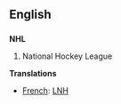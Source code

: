 ==English==
==={{initialism}}===
'''NHL'''
{{wikipedia}}
#National Hockey League

'''Translations'''

*[[French]]: [[LNH]]